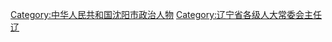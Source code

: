 [[Category:中华人民共和国沈阳市政治人物|Category:中华人民共和国沈阳市政治人物]]
[[Category:辽宁省各级人大常委会主任|Category:辽宁省各级人大常委会主任]]
[[Category:设区的市人大常委会主任|辽]]